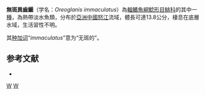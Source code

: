 {{Speciesbox
| status = NE
| status_system = IUCN3.1
| taxon = Oreoglanis immaculatus
| authority = Kong, Chen & Yang, 2007
| synonyms = 
}}
'''無斑異齒鰋'''（学名：''Oreoglanis immaculatus''）為[[輻鰭魚綱|輻鰭魚綱]][[鯰形目|鯰形目]][[鮡科|鮡科]]的其中一[[種|種]]，為熱帶淡水魚類，分布於[[亞洲|亞洲]][[中國|中國]][[怒江|怒江]]流域，體長可達13.8公分，棲息在底層水域，生活習性不明。

其[[种加词|种加词]]“''immaculatus''”意为“无斑的”。

==参考文献==
*{{FishBase_species|genus=Oreoglanis|species=immaculatus|year=2015|month=3}}

{{Taxonbar|from=Q5515502}}

[[Category:異齒鰋屬|W]]
[[Category:2007年描述的鱼类|W]]